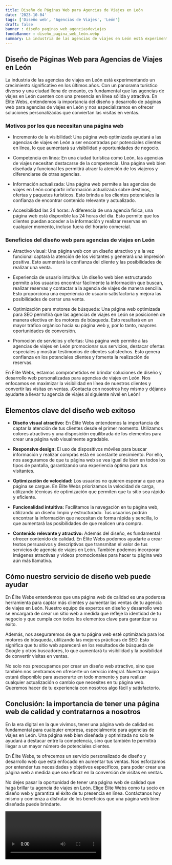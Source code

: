 ```yaml
---
title: Diseño de Páginas Web para Agencias de Viajes en León
date: '2023-10-04'
tags: ['Diseño web', 'Agencias de Viajes', 'León']
draft: false
banner : diseño_paginas_web_agenciasdeviajes
fondoBanner : diseño_pagina_web_león.webp
summary: La industria de las agencias de viajes en León está experimentando un crecimiento significativo en los últimos años. Con un panorama turístico diverso y una ciudad llena de encanto, es fundamental que las agencias de viajes en León cuenten con una presencia en línea sólida y atractiva. En Élite Webs, entendemos la importancia del diseño y desarrollo de páginas web para agencias de viajes en León y nos especializamos en ofrecer soluciones personalizadas que conviertan las visitas en ventas.
---
```


## Diseño de Páginas Web para Agencias de Viajes en León

La industria de las agencias de viajes en León está experimentando un crecimiento significativo en los últimos años. Con un panorama turístico diverso y una ciudad llena de encanto, es fundamental que las agencias de viajes en León cuenten con una presencia en línea sólida y atractiva. En Élite Webs, entendemos la importancia del diseño y desarrollo de páginas web para agencias de viajes en León y nos especializamos en ofrecer soluciones personalizadas que conviertan las visitas en ventas.

### Motivos por los que necesitan una página web

- Incremento de la visibilidad: Una página web optimizada ayudará a las agencias de viajes en León a ser encontradas por potenciales clientes en línea, lo que aumentará su visibilidad y oportunidades de negocio.

- Competencia en línea: En una ciudad turística como León, las agencias de viajes necesitan destacarse de la competencia. Una página web bien diseñada y funcional les permitirá atraer la atención de los viajeros y diferenciarse de otras agencias.

- Información actualizada: Una página web permite a las agencias de viajes en León compartir información actualizada sobre destinos, ofertas y paquetes turísticos. Esto brinda a los clientes potenciales la confianza de encontrar contenido relevante y actualizado.

- Accesibilidad las 24 horas: A diferencia de una agencia física, una página web está disponible las 24 horas del día. Esto permite que los clientes puedan acceder a la información y realizar reservas en cualquier momento, incluso fuera del horario comercial.

### Beneficios del diseño web para agencias de viajes en León

- Atractivo visual: Una página web con un diseño atractivo y a la vez funcional captará la atención de los visitantes y generará una impresión positiva. Esto aumentará la confianza del cliente y las posibilidades de realizar una venta.

- Experiencia de usuario intuitiva: Un diseño web bien estructurado permite a los usuarios encontrar fácilmente la información que buscan, realizar reservas y contactar a la agencia de viajes de manera sencilla. Esto proporciona una experiencia de usuario satisfactoria y mejora las posibilidades de cerrar una venta.

- Optimización para motores de búsqueda: Una página web optimizada para SEO permitirá que las agencias de viajes en León se posicionen de manera efectiva en los motores de búsqueda. Esto resultará en un mayor tráfico orgánico hacia su página web y, por lo tanto, mayores oportunidades de conversión.

- Promoción de servicios y ofertas: Una página web permite a las agencias de viajes en León promocionar sus servicios, destacar ofertas especiales y mostrar testimonios de clientes satisfechos. Esto genera confianza en los potenciales clientes y fomenta la realización de reservas.

En Élite Webs, estamos comprometidos en brindar soluciones de diseño y desarrollo web personalizadas para agencias de viajes en León. Nos enfocamos en maximizar la visibilidad en línea de nuestros clientes y convertir las visitas en ventas. ¡Contacta con nosotros hoy mismo y déjanos ayudarte a llevar tu agencia de viajes al siguiente nivel en León!

<GifSeo />

<Cta />

## Elementos clave del diseño web exitoso

- **Diseño visual atractivo:** En Élite Webs entendemos la importancia de captar la atención de tus clientes desde el primer momento. Utilizamos colores atractivos y una disposición equilibrada de los elementos para crear una página web visualmente agradable.

- **Responsive design:** El uso de dispositivos móviles para buscar información y realizar compras está en constante crecimiento. Por ello, nos aseguramos de que tu página web se vea igual de bien en todos los tipos de pantalla, garantizando una experiencia óptima para tus visitantes.

- **Optimización de velocidad:** Los usuarios no quieren esperar a que una página se cargue. En Élite Webs priorizamos la velocidad de carga, utilizando técnicas de optimización que permiten que tu sitio sea rápido y eficiente.

- **Funcionalidad intuitiva:** Facilitamos la navegación en tu página web, utilizando un diseño limpio y estructurado. Tus usuarios podrán encontrar la información que necesitan de forma rápida y sencilla, lo que aumentará las posibilidades de que realicen una compra.

- **Contenido relevante y atractivo:** Además del diseño, es fundamental ofrecer contenido de calidad. En Élite Webs podemos ayudarte a crear textos persuasivos y descriptivos que transmitan el valor de tus servicios de agencia de viajes en León. También podemos incorporar imágenes atractivas y videos promocionales para hacer tu página web aún más llamativa.

## Cómo nuestro servicio de diseño web puede ayudar

En Élite Webs entendemos que una página web de calidad es una poderosa herramienta para captar más clientes y aumentar las ventas de tu agencia de viajes en León. Nuestro equipo de expertos en diseño y desarrollo web se encargará de crear un sitio web a medida que refleje la identidad de tu negocio y que cumpla con todos los elementos clave para garantizar su éxito.

Además, nos aseguraremos de que tu página web esté optimizada para los motores de búsqueda, utilizando las mejores prácticas de SEO. Esto significa que tu sitio web aparecerá en los resultados de búsqueda de Google y otros buscadores, lo que aumentará tu visibilidad y la posibilidad de convertir visitas en ventas.

No solo nos preocupamos por crear un diseño web atractivo, sino que también nos centramos en ofrecerte un servicio integral. Nuestro equipo estará disponible para asesorarte en todo momento y para realizar cualquier actualización o cambio que necesites en tu página web. Queremos hacer de tu experiencia con nosotros algo fácil y satisfactorio.

## Conclusión: la importancia de tener una página web de calidad y contratarnos a nosotros

En la era digital en la que vivimos, tener una página web de calidad es fundamental para cualquier empresa, especialmente para agencias de viajes en León. Una página web bien diseñada y optimizada no solo te ayudará a destacar entre la competencia, sino que también te permitirá llegar a un mayor número de potenciales clientes.

En Élite Webs, te ofrecemos un servicio personalizado de diseño y desarrollo web que está enfocado en aumentar tus ventas. Nos esforzamos por entender tus necesidades y objetivos específicos, para poder crear una página web a medida que sea eficaz en la conversión de visitas en ventas.

No dejes pasar la oportunidad de tener una página web de calidad que haga brillar tu agencia de viajes en León. Elige Élite Webs como tu socio en diseño web y garantiza el éxito de tu presencia en línea. Contáctanos hoy mismo y comienza a disfrutar de los beneficios que una página web bien diseñada puede brindarte.

<Video />

<CtaBot job='Agencias de Viajes' city='León'/>

<Gmaps query='León+españa+maps' />